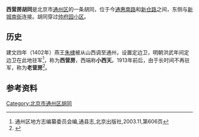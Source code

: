 {{coord|39.902|N|116.6412|E|type:landmark|display=title}}

'''西营房胡同'''是北京市[[通州区_(北京市)|通州区]]的一条胡同，位于今[[通惠南路|通惠南路]]和[[新仓路_(北京市)|新仓路]]之间，东侧与[[新城南街|新城南街]]连接。胡同穿过[[帅府园小区|帅府园小区]]。

==历史==

建文四年（1402年）燕王[[朱棣|朱棣]]被从山西调至通州，设置定边卫，明朝洪武年间定边卫在此地驻军<ref>通州区地方志编纂委员会编,通县志,北京出版社,2003.11,第606页</ref>，称为'''西营房'''，西端称'''小西天'''。1913年前后，由于长时间不再驻军，称为'''老营房'''<ref name="北京市通县地名志">{{cite book |author1=通县地名志编辑委员会 |editor=通县地名志编辑委员会 |title=北京市通县地名志 |date=1992-09 |publisher=北京出版社 |location=北京 |isbn=7-200-01818-X |page=22}}</ref>。

{{通州城池圖}}

==参考资料==

<references />

[[Category:北京市通州区胡同|Category:北京市通州区胡同]]